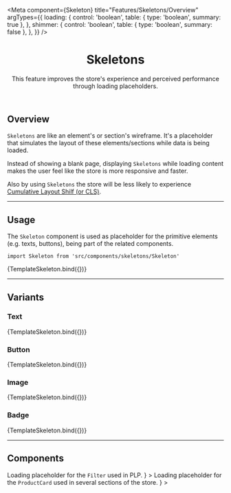 




<Meta
  component={Skeleton}
  title="Features/Skeletons/Overview"
  argTypes={{
    loading: {
      control: 'boolean',
      table: { type: 'boolean', summary: true },
    },
    shimmer: {
      control: 'boolean',
      table: { type: 'boolean', summary: false },
    },
  }}
/>

<header>

# Skeletons

This feature improves the store's experience and perceived performance through loading placeholders.

</header>

## Overview

`Skeletons` are like an element's or section's wireframe. It's a placeholder
that simulates the layout of these elements/sections while data is being loaded.

Instead of showing a blank page, displaying `Skeletons` while loading content makes the user feel like the store is more responsive and faster.

Also by using `Skeletons` the store will be less likely to experience [Cumulative Layout Shilf (or CLS)](https://web.dev/i18n/en/cls/).

---

## Usage

The `Skeleton` component is used as placeholder for the primitive elements (e.g. texts, buttons), being part of the related components.

`import Skeleton from 'src/components/skeletons/Skeleton'`

<Canvas className="canvas-skeletons">
  <Story name="Usage" args={{ loading: true, shimmer: false, variant: 'text' }}>
    {TemplateSkeleton.bind({})}
  </Story>
</Canvas>

<ArgsTable story="Usage" />

<TokenTable>
  <TokenRow
    token="--fs-skeleton-bkg-color"
    value="var(--fs-color-disabled-bkg)"
    isColor
  />
  <TokenRow
    token="--fs-skeleton-border-radius"
    value="var(--fs-border-radius)"
  />
</TokenTable>

---

## Variants

### Text

<Canvas className="canvas-skeletons">
  <Story name="Text" args={{ loading: true, shimmer: true, variant: 'text' }}>
    {TemplateSkeleton.bind({})}
  </Story>
</Canvas>

<TokenTable>
  <TokenRow token="--fs-skeleton-text-width" value="100%" />
  <TokenRow token="--fs-skeleton-text-height" value="var(--fs-spacing-4)" />
</TokenTable>

### Button

<Canvas className="canvas-skeletons">
  <Story
    name="Button"
    args={{ loading: true, shimmer: true, variant: 'button' }}
  >
    {TemplateSkeleton.bind({})}
  </Story>
</Canvas>

<TokenTable>
  <TokenRow token="--fs-skeleton-button-width" value="var(--fs-spacing-13)" />
  <TokenRow token="--fs-skeleton-button-height" value="var(--fs-spacing-5)" />
  <TokenRow token="--fs-skeleton-button-gap" value="var(--fs-spacing-2)" />
  <TokenRow
    token="--fs-skeleton-button-border-radius"
    value="var(--fs-skeleton-border-radius)"
  />
</TokenTable>

### Image

<Canvas className="canvas-skeletons">
  <Story name="Image" args={{ loading: true, shimmer: true, variant: 'image' }}>
    {TemplateSkeleton.bind({})}
  </Story>
</Canvas>

<TokenTable>
  <TokenRow token="--fs-skeleton-image-height-mobile" value="45vw" />
  <TokenRow token="--fs-skeleton-image-height-desktop" value="12.188rem" />
  <TokenRow
    token="--fs-skeleton-image-border-radius"
    value="var(--fs-skeleton-border-radius)"
  />
</TokenTable>

### Badge

<Canvas className="canvas-skeletons">
  <Story name="Badge" args={{ loading: true, shimmer: true, variant: 'badge' }}>
    {TemplateSkeleton.bind({})}
  </Story>
</Canvas>

<TokenTable>
  <TokenRow token="--fs-skeleton-badge-height-mobile" value="45%" />
  <TokenRow
    token="--fs-skeleton-badge-height-desktop"
    value="var(--fs-spacing-5)"
  />
  <TokenRow
    token="--fs-skeleton-badge-border-radius"
    value="var(--fs-skeleton-border-radius)"
  />
</TokenTable>

---

## Components

<SectionList grid="grid" classes="sbdocs-skeletons">
  <SectionItem
    title="Filter Skeleton"
    actionPath="../?path=/docs/features-skeletons-filterskeleton--usage"
    description={
      <>
        Loading placeholder for the <code>Filter</code> used in PLP.
      </>
    }
  >
    <FilterSkeleton loading />
  </SectionItem>
  <SectionItem
    title="Product Card Skeleton"
    actionPath="../?path=/docs/features-skeletons-productcardskeleton--usage"
    description={
      <>
        Loading placeholder for the <code>ProductCard</code> used in several
        sections of the store.
      </>
    }
  >
    <ProductCardSkeleton variant="wide" displayButton />
  </SectionItem>
</SectionList>

